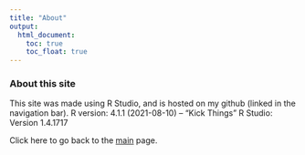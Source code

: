 ```yaml
---
title: "About"
output: 
  html_document:
    toc: true
    toc_float: true
---
```


### About this site

This site was made using R Studio, and is hosted on my github (linked in the navigation bar). 
R version: 4.1.1 (2021-08-10) -- "Kick Things"
R Studio: Version 1.4.1717

Click here to go back to the [main](index.html) page.